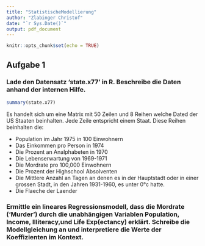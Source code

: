 ```yaml
---
title: "StatistischeModellierung"
author: "Zlabinger Christof"
date: "`r Sys.Date()`"
output: pdf_document
---
```


```r
knitr::opts_chunk$set(echo = TRUE)
```

## Aufgabe 1
### Lade den Datensatz 'state.x77' in R. Beschreibe die Daten anhand der internen Hilfe.

```r
summary(state.x77)
```

Es handelt sich um eine Matrix mit 50 Zeilen und 8 Reihen welche Dated der US Staaten beinhalten. Jede Zeile entspricht einem Staat. Diese Reihen beinhalten die:

-   Population im Jahr 1975 in 100 Einwohnern
-   Das Einkommen pro Person in 1974
-   Die Prozent an Analphabeten in 1970
-   Die Lebenserwartung von 1969-1971
-   Die Mordrate pro 100,000 Einwohnern
-   Die Prozent der Highschool Absolventen
-   Die Mittlere Anzahl an Tagen an denen es in der Hauptstadt oder in einer grossen Stadt, in den Jahren 1931-1960, es unter 0°c hatte.
-   Die Flaeche der Laender

### Ermittle ein lineares Regressionsmodell, dass die Mordrate ('Murder') durch die unabhängigen Variablen Population, Income, Illiteracy,und Life Exp(ectancy) erklärt. Schreibe die Modellgleichung an und interpretiere die Werte der Koeffizienten im Kontext.

